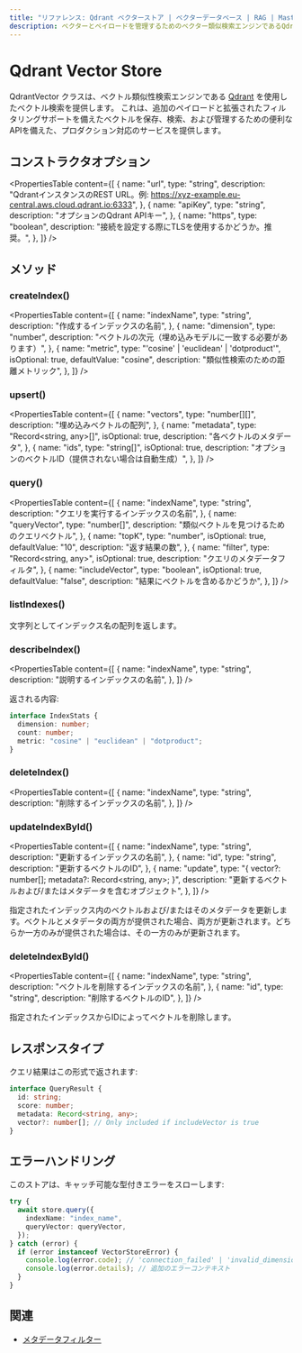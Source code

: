 ```yaml
---
title: "リファレンス: Qdrant ベクターストア | ベクターデータベース | RAG | Mastra ドキュメント"
description: ベクターとペイロードを管理するためのベクター類似検索エンジンであるQdrantをMastraと統合するためのドキュメント。
---
```


# Qdrant Vector Store

QdrantVector クラスは、ベクトル類似性検索エンジンである [Qdrant](https://qdrant.tech/) を使用したベクトル検索を提供します。
これは、追加のペイロードと拡張されたフィルタリングサポートを備えたベクトルを保存、検索、および管理するための便利なAPIを備えた、プロダクション対応のサービスを提供します。

## コンストラクタオプション

<PropertiesTable
  content={[
    {
      name: "url",
      type: "string",
      description:
        "QdrantインスタンスのREST URL。例: https://xyz-example.eu-central.aws.cloud.qdrant.io:6333",
    },
    {
      name: "apiKey",
      type: "string",
      description: "オプションのQdrant APIキー",
    },
    {
      name: "https",
      type: "boolean",
      description:
        "接続を設定する際にTLSを使用するかどうか。推奨。",
    },
  ]}
/>

## メソッド

### createIndex()

<PropertiesTable
  content={[
    {
      name: "indexName",
      type: "string",
      description: "作成するインデックスの名前",
    },
    {
      name: "dimension",
      type: "number",
      description: "ベクトルの次元（埋め込みモデルに一致する必要があります）",
    },
    {
      name: "metric",
      type: "'cosine' | 'euclidean' | 'dotproduct'",
      isOptional: true,
      defaultValue: "cosine",
      description: "類似性検索のための距離メトリック",
    },
  ]}
/>

### upsert()

<PropertiesTable
  content={[
    {
      name: "vectors",
      type: "number[][]",
      description: "埋め込みベクトルの配列",
    },
    {
      name: "metadata",
      type: "Record<string, any>[]",
      isOptional: true,
      description: "各ベクトルのメタデータ",
    },
    {
      name: "ids",
      type: "string[]",
      isOptional: true,
      description: "オプションのベクトルID（提供されない場合は自動生成）",
    },
  ]}
/>

### query()

<PropertiesTable
  content={[
    {
      name: "indexName",
      type: "string",
      description: "クエリを実行するインデックスの名前",
    },
    {
      name: "queryVector",
      type: "number[]",
      description: "類似ベクトルを見つけるためのクエリベクトル",
    },
    {
      name: "topK",
      type: "number",
      isOptional: true,
      defaultValue: "10",
      description: "返す結果の数",
    },
    {
      name: "filter",
      type: "Record<string, any>",
      isOptional: true,
      description: "クエリのメタデータフィルタ",
    },
    {
      name: "includeVector",
      type: "boolean",
      isOptional: true,
      defaultValue: "false",
      description: "結果にベクトルを含めるかどうか",
    },
  ]}
/>

### listIndexes()

文字列としてインデックス名の配列を返します。

### describeIndex()

<PropertiesTable
  content={[
    {
      name: "indexName",
      type: "string",
      description: "説明するインデックスの名前",
    },
  ]}
/>

返される内容:

```typescript copy
interface IndexStats {
  dimension: number;
  count: number;
  metric: "cosine" | "euclidean" | "dotproduct";
}
```

### deleteIndex()

<PropertiesTable
  content={[
    {
      name: "indexName",
      type: "string",
      description: "削除するインデックスの名前",
    },
  ]}
/>

### updateIndexById()

<PropertiesTable
  content={[
    {
      name: "indexName",
      type: "string",
      description: "更新するインデックスの名前",
    },
    {
      name: "id",
      type: "string",
      description: "更新するベクトルのID",
    },
    {
      name: "update",
      type: "{ vector?: number[]; metadata?: Record<string, any>; }",
      description: "更新するベクトルおよび/またはメタデータを含むオブジェクト",
    },
  ]}
/>

指定されたインデックス内のベクトルおよび/またはそのメタデータを更新します。ベクトルとメタデータの両方が提供された場合、両方が更新されます。どちらか一方のみが提供された場合は、その一方のみが更新されます。

### deleteIndexById()

<PropertiesTable
  content={[
    {
      name: "indexName",
      type: "string",
      description: "ベクトルを削除するインデックスの名前",
    },
    {
      name: "id",
      type: "string",
      description: "削除するベクトルのID",
    },
  ]}
/>

指定されたインデックスからIDによってベクトルを削除します。

## レスポンスタイプ

クエリ結果はこの形式で返されます:

```typescript copy
interface QueryResult {
  id: string;
  score: number;
  metadata: Record<string, any>;
  vector?: number[]; // Only included if includeVector is true
}
```

## エラーハンドリング

このストアは、キャッチ可能な型付きエラーをスローします:

```typescript copy
try {
  await store.query({
    indexName: "index_name",
    queryVector: queryVector,
  });
} catch (error) {
  if (error instanceof VectorStoreError) {
    console.log(error.code); // 'connection_failed' | 'invalid_dimension' | etc
    console.log(error.details); // 追加のエラーコンテキスト
  }
}
```

## 関連

- [メタデータフィルター](./metadata-filters)
